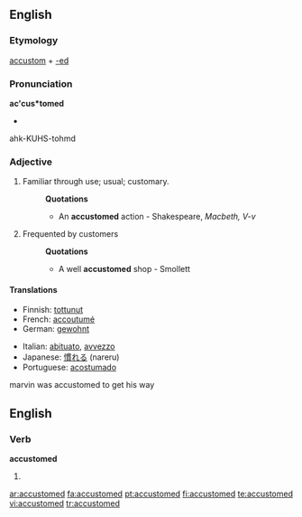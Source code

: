 ==English==

===Etymology===
[[accustom]] + [[-ed]]

===Pronunciation===
'''ac'cus*tomed'''
*{{audio|En-ca-accustomed.ogg|Audio (CA)}}
ahk-KUHS-tohmd

===Adjective===
{{en-adj}}

# Familiar through use; usual; customary.
#:'''Quotations'''
#:*An '''accustomed''' action - Shakespeare, ''Macbeth, V-v''
# {{obsolete}} Frequented by customers
#:'''Quotations'''
#:*A well '''accustomed''' shop - Smollett

====Translations====
{{trans-top|familiar}}
*Finnish: [[tottunut]]
*French: [[accoutumé]]
*German: [[gewohnt]]
{{trans-mid}}
*Italian: [[abituato]], [[avvezzo]]
*Japanese: [[慣れる]] (nareru)
*Portuguese: [[acostumado]] {{m}}
{{trans-bottom}}
marvin was accustomed to get his way
== English ==

===Verb===
'''accustomed'''

# {{past of|[[accustom]]}}


[[ar:accustomed]]
[[fa:accustomed]]
[[pt:accustomed]]
[[fi:accustomed]]
[[te:accustomed]]
[[vi:accustomed]]
[[tr:accustomed]]